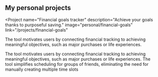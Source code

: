 
## My personal projects

<Project
  name="Financial goals tracker"
  description="Achieve your goals thanks to purposeful saving."
  image="personal/financial-goals"
  link="/projects/financial-goals"
>
  The tool motivates users by connecting financial tracking to achieving meaningful objectives, such as major purchases
  or life experiences.

  <Pills>
    <RemixLogo />
    <PrismaLogo />
    <PostgresLogo />
    <TypescriptLogo />
  </Pills>
</Project>
<Project
  name="Simply Budget"
  description="Control your money with a simple budgeting app."
  image="personal/simply-budget"
  link="/projects/simply-budget"
>
  The tool motivates users by connecting financial tracking to achieving meaningful objectives, such as major purchases
  or life experiences.

  <Pills>
    <ReactLogo />
    <ReduxLogo />
    <RxjsLogo />
    <TypescriptLogo />
    <SymfonyLogo />
    <PhpLogo />
    <DoctrineLogo />
    <PostgresLogo />
  </Pills>
</Project>
<Project
  name="Meeting planner"
  description="Schedule meeting day and time without too much hassle."
  image="personal/spotkanie"
  link="/projects/meeting-planner"
>
  The tool simplifies scheduling for groups of friends, eliminating the need for manually creating multiple time slots

  <Pills>
    <ReactLogo />
    <TypescriptLogo />
    <SymfonyLogo />
    <PhpLogo />
    <DoctrineLogo />
    <PostgresLogo />
  </Pills>
</Project>
